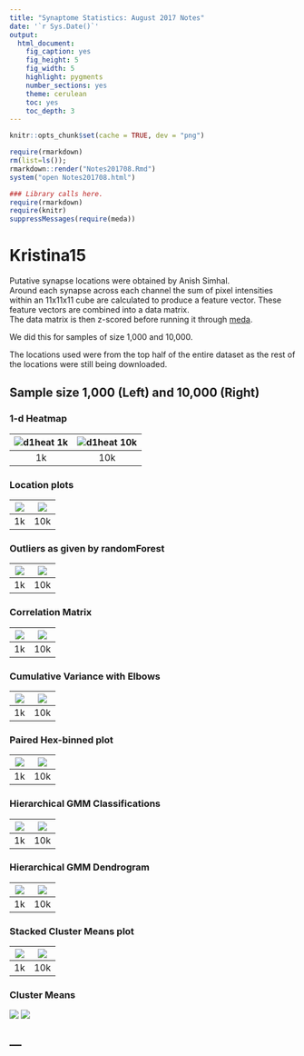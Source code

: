 ```yaml
---
title: "Synaptome Statistics: August 2017 Notes"
date: '`r Sys.Date()`'
output:
  html_document:
    fig_caption: yes
    fig_height: 5
    fig_width: 5
    highlight: pygments
    number_sections: yes
    theme: cerulean
    toc: yes
    toc_depth: 3
---
```

```r
knitr::opts_chunk$set(cache = TRUE, dev = "png")
```

```r
require(rmarkdown)
rm(list=ls()); 
rmarkdown::render("Notes201708.Rmd")
system("open Notes201708.html")
```

```r
### Library calls here.
require(rmarkdown)
require(knitr)
suppressMessages(require(meda))
```

# Kristina15 

Putative synapse locations were obtained by Anish Simhal.  
Around each synapse across each channel the sum of pixel intensities within an 11x11x11 cube are calculated to produce a feature vector. 
These feature vectors are combined into a data matrix.  
The data matrix is then z-scored before running it through [meda](https://github.com/neurodata-dev/meda). 

We did this for samples of size 1,000 and 10,000. 

The locations used were from the top half of the entire dataset as the
rest of the locations were still being downloaded.

## Sample size 1,000 (Left) and 10,000 (Right)

### 1-d Heatmap
| ![](d1heat1k.png "d1heat 1k") | ![](d1heat10k.png "d1heat 10k") |
|:---:|:---:|
| 1k    |   10k  |


### Location plots
|![](location1k.png) | ![](location10k.png)|
|:---:|:---:|
| 1k    |   10k  |



### Outliers as given by randomForest
| ![](outliers1k.png) | ![](outliers10k.png) |
|:---:|:---:|
| 1k    |   10k  |

### Correlation Matrix
| ![](medacor1k.png) | ![](medacor10k.png)   |
|:---:|:---:|
| 1k    |   10k  |

### Cumulative Variance with Elbows
| ![](cumvar1k.png) | ![](cumvar10k.png) |
|:----:|:----:|
| 1k     |  10k    |

### Paired Hex-binned plot
| ![](pairhex1k.png) | ![](pairhex10k.png) |
|:----:|:----:|
| 1k     |  10k    |

### Hierarchical GMM Classifications
| ![](hmc1k.png) | ![](hmc10k.png) |
|:----:|:----:|
| 1k     |  10k    |

### Hierarchical GMM Dendrogram
| ![](dend1k.png) | ![](dend10k.png) |
|:----:|:----:|
| 1k     |  10k    |

### Stacked Cluster Means plot
| ![](stackM1k.png) | ![](stackM10k.png) |
|:----:|:----:|
| 1k     |  10k    |


### Cluster Means
![](clusterMeans1k.png) ![](clusterMeans10k.png)

--- 
---
